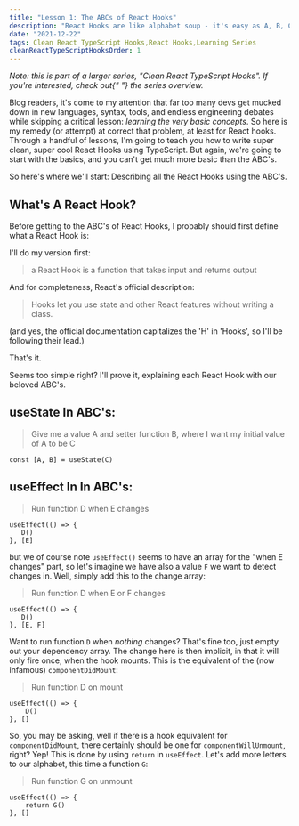 ```yaml
---
title: "Lesson 1: The ABCs of React Hooks"
description: "React Hooks are like alphabet soup - it's easy as A, B, C!"
date: "2021-12-22"
tags: Clean React TypeScript Hooks,React Hooks,Learning Series
cleanReactTypeScriptHooksOrder: 1
---
```



<i>
    Note: this is part of a larger series, "Clean React TypeScript Hooks". If
    you're interested, check out{" "}
    <Link to="/blog/series/clean-react-typescript-hooks">the series overview</Link>.
</i>

Blog readers, it's come to my attention that far too many devs get mucked down in new languages, syntax, tools, and endless engineering debates while skipping a critical lesson: _learning the very basic concepts_. So here is my remedy (or attempt) at correct that problem, at least for React hooks. Through a handful of lessons, I'm going to teach you how to write super clean, super cool React Hooks using TypeScript. But again, we're going to start with the basics, and you can't get much more basic than the ABC's. 

So here's where we'll start: Describing all the React Hooks using the ABC's.

## What's A React Hook?

Before getting to the ABC's of React Hooks, I probably should first define what a React Hook is:

I'll do my version first:

> a React Hook is a function that takes input and returns output

And for completeness, React's official description:

> Hooks let you use state and other React features without writing a class.

(and yes, the official documentation capitalizes the 'H' in 'Hooks', so I'll be following their lead.)

That's it.

Seems too simple right? I'll prove it, explaining each React Hook with our beloved ABC's.

## useState In ABC's:

> Give me a value A and setter function B, where I want my initial value of A to be C

```tsx
const [A, B] = useState(C)
```

## useEffect In In ABC's:

> Run function D when E changes

```tsx
useEffect(() => {
   D()
}, [E]
```

but we of course note `useEffect()` seems to have an array for the "when E changes" part, so let's imagine we have also a value `F` we want to detect changes in. Well, simply add this to the change array:

> Run function D when E or F changes

```tsx
useEffect(() => {
   D()
}, [E, F]
```

Want to run function `D` when _nothing_ changes? That's fine too, just empty out your dependency array. The change here is then implicit, in that it will only fire once, when the hook mounts. This is the equivalent of the (now infamous) `componentDidMount`:

> Run function D on mount

```tsx
useEffect(() => {
    D()
}, []
```

So, you may be asking, well if there is a hook equivalent for `componentDidMount`, there certainly should be one for `componentWillUnmount`, right? Yep! This is done by using `return` in `useEffect`. Let's add more letters to our alphabet, this time a function `G`:

> Run function G on unmount

```tsx
useEffect(() => {
    return G()
}, []
```